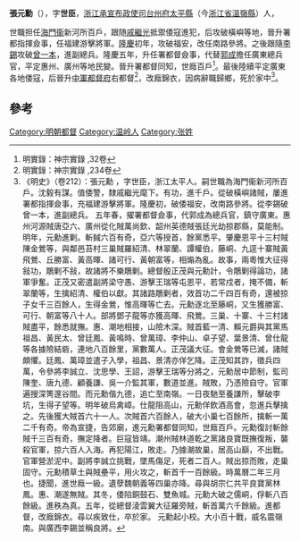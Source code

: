 '''張元勳'''（{{bd|？||1591年||catIdx=Z}}），字'''世臣'''，[[浙江承宣布政使司|浙江承宣布政使司]][[台州府|台州府]][[太平县_(成化)|太平縣]]（今[[浙江省|浙江省]][[溫嶺縣|溫嶺縣]]）人，

世職担任[[海門衞|海門衞]]新河所百戶，跟随[[戚繼光|戚繼光]]抵禦倭寇進犯，后攻破橫嶼等地，晉升署都指揮僉事，任福建游擊將軍。[[隆庆_(明朝)|隆慶]]初年，攻破福安，改任南路參將。之後跟隨[[李錫|李錫]]攻破[[曾一本|曾一本]]，進副總兵。隆慶五年，升任署都督僉事，代替[[郭成|郭成]]擔任廣東總兵官，平定惠州、廣州等地民變。晉升署都督同知，世廕百戶<ref>明實錄：神宗實錄 ,32卷</ref>。最後陸續平定廣東各地倭寇，后晉升[[中軍都督府|中軍都督府]]右都督<ref>明實錄：神宗實錄 ,234卷</ref>，改廕錦衣，因病辭職歸鄉，死於家中<ref>《明史》（卷212）：張元勳 ，字世臣，浙江太平人。嗣世職為海門衞新河所百戶。沈毅有謀。值倭警，隸戚繼光麾下。有功，進千戶。從破橫嶼諸賊，屢進署都指揮僉事，充福建游擊將軍。隆慶初，破倭福安，改南路參將。從李錫破曾一本，進副總兵。 五年春，擢署都督僉事，代郭成為總兵官，鎮守廣東。惠州河源賊唐亞六、廣州從化賊萬尚欽、韶州英德賊張廷光劫掠郡縣，莫能制。明年，元勳進剿。斬馘六百有奇，亞六等授首，餘黨悉平。肇慶恩平十三村賊陳金鶯等，與鄰邑苔村三巢賊羅紹清、林翠蘭、譚權伯，藤峒、九逕十寨賊黃飛鶯、丘勝富、黃高暉、諸可行、黃朝富等，相煽為亂。故事，兩粵惟大征得敍功，鵰剿不敍，故諸將不樂鵰剿。總督殷正茂與元勳計，令鵰剿得論功，諸軍爭奮。正茂又密遣副將梁守愚、游擊王瑞等屯恩平，若常戍者，掩不備，斬翠蘭等，生擒紹清、權伯以獻。其諸路鵰剿者，效首功二千四百有奇，還被掠子女千三百餘人，生得金鶯，惟高暉等亡去。元勳逐北至藤峒，又生獲勝富、可行、朝富等八十人。部將鄧子龍等亦獲高暉、飛鶯。三巢、十寨、十三村諸賊盡平，餘悉就撫。惠、潮地相接，山險木深。賊首藍一清、賴元爵與其黨馬祖昌、黃民太、曾廷鳳、黃鳴時、曾萬璋、李仲山、卓子望、葉景清、曾仕龍等各據險結砦，連地八百餘里，黨數萬人。正茂議大征。會金鶯等已滅，諸賊頗懼。廷鳳、萬璋並遣子入學，祖昌、景清亦佯乞降。正茂知其詐，徵兵四萬，令參將李誠立、沈思學、王詔，游擊王瑞等分將之，元勳居中節制，監司陳奎、唐九德、顧養謙、吳一介監其軍，數道並進。賊敗，乃憑險自守。官軍遍搜深箐邃谷間。而元勳偕九德，追亡至南嶺。一日夜馳至養謙所，擊破李坑，生得子望等。明年破烏禽嶂。仕龍阻高山，元勳佯飲酒高會，忽進兵擊擒之。先後獲大賊首六十一人。次賊首六百餘人，破大小巢七百餘所，擒斬一萬二千有奇。帝為宣捷，告郊廟，進元勳署都督同知，世廕百戶。元勳復討斬餘賊千三百有奇，撫定降者。巨寇皆靖。潮州賊林道乾之黨諸良寶既撫復叛，襲殺官軍，掠六百人入海。再犯陽江，敗走。乃據潮故巢，居高山巔，不出戰。官軍營淤泥中。副將李誠立挑戰，墜馬傷足，死者二百人。賊出掠而敗，走巢固守。元勳積草土與賊壘平，用火攻之，斬首千一百餘級。時萬曆二年三月也。捷聞，進世廕一級。遺孽魏朝義等四巢亦降。尋與胡宗仁共平良寶黨林鳳。惠、潮遂無賊。其冬，倭陷銅鼓石、雙魚城。元勳大破之儒峒，俘斬八百餘級。進秩為真。五年，從總督淩雲翼大征羅旁賊，斬首萬六千餘級。進都督，改廕錦衣。尋以疾致仕，卒於家。 元勳起小校。大小百十戰，威名震嶺南。與廣西李錫並稱良將。</ref>。

==參考==
{{reflist}}

[[Category:明朝都督|Category:明朝都督]]
[[Category:温岭人|Category:温岭人]]
[[Category:张姓|Category:张姓]]